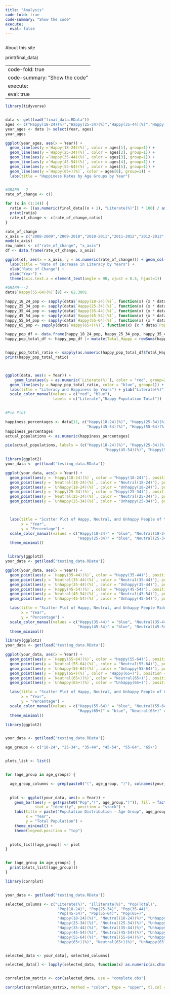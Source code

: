 ```yaml
---
title: "Analysis"
code-fold: true
code-summary: "Show the code"
execute:
  eval: false
---
```

```r







```
About this site

print(final_data)

---
code-fold: true
code-summary: "Show the code"
execute:
  eval: true
---

```r
library(tidyverse)


data <- get(load("final_data.RData"))
ages <- c("Happy(18-24)(%)","Happy(25-34)(%)","Happy(35-44)(%)","Happy(45-54)(%)","Happy(55-64)(%)","Happy(65+)(%)")
year_ages <- data |> select(Year, ages)
year_ages

ggplot(year_ages, aes(x = Year)) +
  geom_line(aes(y =`Happy(18-24)(%)`, color = ages[1], group=1)) +
  geom_line(aes(y =`Happy(25-34)(%)`, color = ages[2], group=1)) +
  geom_line(aes(y =`Happy(35-44)(%)`, color = ages[3], group=1)) +
  geom_line(aes(y =`Happy(45-54)(%)`, color = ages[4], group=1)) +
  geom_line(aes(y =`Happy(55-64)(%)`, color = ages[5], group=1)) +
  geom_line(aes(y =`Happy(65+)(%)`, color = ages[6], group=1)) +
  labs(title = "Happiness Rates by Age Groups by Year")


#GRAPH---2
rate_of_change <- c()

for (x in (1:14)) {
  ratio <- ((as.numeric(final_data[(x + 1), "Literate(%)"]) * 100) / as.numeric(final_data[x, "Literate(%)"])) - 100
  print(ratio)
  rate_of_change <- c(rate_of_change,ratio)
}

rate_of_change
x_axis = c("2008-2009","2009-2010","2010-2011","2011-2012","2012-2013","2013-2014","2014-2015","2015-2016","2016-2017","2017-2018","2018-2019","2019-2020","2020-2021","2021-2022")
mode(x_axis)
row_names <- c("rate_of_change", "x_axis")
df <- data.frame(rate_of_change, x_axis)

ggplot(df, aes(x = x_axis, y = as.numeric(rate_of_change))) + geom_col() +
  labs(title = "Rate of Increase in Literacy by Years") + 
  xlab("Rate of Change") + 
  ylab("Year") +
  theme(axis.text.x = element_text(angle = 90, vjust = 0.5, hjust=1))

#GRAPH---3
data$`Happy(55-64)(%)`[9] <- 62.3001

happy_18_24_pop <- sapply(data$`Happy(18-24)(%)`, function(x) {x * data$`Pop(18-24)`[which(data$`Happy(18-24)(%)` == x)]})
happy_25_34_pop <- sapply(data$`Happy(25-34)(%)`, function(x) {x * data$`Pop(25-34)`[which(data$`Happy(25-34)(%)` == x)]})
happy_35_44_pop <- sapply(data$`Happy(35-44)(%)`, function(x) {x * data$`Pop(35-44)`[which(data$`Happy(35-44)(%)` == x)]})
happy_45_54_pop <- sapply(data$`Happy(45-54)(%)`, function(x) {x * data$`Pop(45-54)`[which(data$`Happy(45-54)(%)` == x)]})
happy_55_64_pop <- sapply(data$`Happy(55-64)(%)`, function(x) {x * data$`Pop(55-64)`[which(data$`Happy(55-64)(%)` == x)]})
happy_65_pop <- sapply(data$`Happy(65+)(%)`, function(x) {x * data$`Pop(65+)`[which(data$`Happy(65+)(%)` == x)]})

happy_pop_df <- data.frame(happy_18_24_pop, happy_25_34_pop, happy_35_44_pop, happy_45_54_pop, happy_55_64_pop, happy_65_pop)
happy_pop_total_df <- happy_pop_df |> mutate(Total_Happy = rowSums(happy_pop_df))


happy_pop_total_ratio <- sapply(as.numeric(happy_pop_total_df$Total_Happy), function(x) {x / as.numeric(data$`Pop(Total)`[which(happy_pop_total_df$Total_Happy == x)])})
print(happy_pop_total_ratio)



ggplot(data, aes(x = Year)) +
    geom_line(aes(y = as.numeric(`Literate(%)`), color = "red", group=2)) +
  geom_line(aes(y = happy_pop_total_ratio, color = "blue", group=1)) + 
  labs(title = "Literacy and Happiness by Years") + ylab("Literate(%)") +
  scale_color_manual(values = c("red", "blue"),
                     labels = c("Literate","Happy Population Total"))
  

#Pie Plot

happiness_percentages <- data[11, c("Happy(18-24)(%)", "Happy(25-34)(%)", "Happy(35-44)(%)", 
                                    "Happy(45-54)(%)", "Happy(55-64)(%)", "Happy(65+)(%)")]
happiness_percentages
actual_populations <- as.numeric(happiness_percentages)

pie(actual_populations, labels = (c("Happy(18-24)(%)", "Happy(25-34)(%)", "Happy(35-44)(%)", 
                                            "Happy(45-54)(%)", "Happy(55-64)(%)", "Happy(65+)(%)")), main = "Population Distribution by Age Group (2018)")
```

```r

library(ggplot2)
your_data <- get(load('testing_data.RData'))

ggplot(your_data, aes(x = Year)) +
  geom_point(aes(y = `Happy(18-24)(%)`, color = "Happy(18-24)"), position = position_jitter(width = 0.2)) +
  geom_point(aes(y = `Neutral(18-24)(%)`, color = "Neutral(18-24)"), position = position_jitter(width = 0.2)) +
  geom_point(aes(y = `Unhappy(18-24)(%)`, color = "Unhappy(18-24)"), position = position_jitter(width = 0.2)) +
  geom_point(aes(y = `Happy(25-34)(%)`, color = "Happy(25-34)"), position = position_jitter(width = 0.2)) +
  geom_point(aes(y = `Neutral(25-34)(%)`, color = "Neutral(25-34)"), position = position_jitter(width = 0.2)) +
  geom_point(aes(y = `Unhappy(25-34)(%)`, color = "Unhappy(25-34)"), position = position_jitter(width = 0.2)) +



  labs(title = "Scatter Plot of Happy, Neutral, and Unhappy People of Younger Age Group",
       x = "Year",
       y = "Percentage") +
  scale_color_manual(values = c("Happy(18-24)" = "blue", "Neutral(18-24)" = "green", "Unhappy(18-24)" = "red",
                                "Happy(25-34)" = "blue", "Neutral(25-34)" = "green", "Unhappy(25-34)" = "red")) +
  theme_minimal()



```
```r
 library(ggplot2)
your_data <- get(load('testing_data.RData'))

ggplot(your_data, aes(x = Year)) +
  geom_point(aes(y = `Happy(35-44)(%)`, color = "Happy(35-44)"), position = position_jitter(width = 0.2)) +
  geom_point(aes(y = `Neutral(35-44)(%)`, color = "Neutral(35-44)"), position = position_jitter(width = 0.2)) +
  geom_point(aes(y = `Unhappy(35-44)(%)`, color = "Unhappy(35-44)"), position = position_jitter(width = 0.2)) +
  geom_point(aes(y = `Happy(45-54)(%)`, color = "Happy(45-54)"), position = position_jitter(width = 0.2)) +
  geom_point(aes(y = `Neutral(45-54)(%)`, color = "Neutral(45-54)"), position = position_jitter(width = 0.2)) +
  geom_point(aes(y = `Unhappy(45-54)(%)`, color = "Unhappy(45-54)"), position = position_jitter(width = 0.2)) +

  labs(title = "Scatter Plot of Happy, Neutral, and Unhappy People Middle Aged Group",
       x = "Year",
       y = "Percentage") +
  scale_color_manual(values = c("Happy(35-44)" = "blue", "Neutral(35-44)" = "green", "Unhappy(35-44)" = "red",
                                "Happy(45-54)" = "blue", "Neutral(45-54)" = "green", "Unhappy(45-54)" = "red")) +
  theme_minimal()


```

```r
library(ggplot2)
your_data <- get(load('testing_data.RData'))

ggplot(your_data, aes(x = Year)) +
  geom_point(aes(y = `Happy(55-64)(%)`, color = "Happy(55-64)"), position = position_jitter(width = 0.2)) +
  geom_point(aes(y = `Neutral(55-64)(%)`, color = "Neutral(55-64)"), position = position_jitter(width = 0.2)) +
  geom_point(aes(y = `Unhappy(55-64)(%)`, color = "Unhappy(55-64)"), position = position_jitter(width = 0.2)) +
  geom_point(aes(y = `Happy(65+)(%)`, color = "Happy(65+)"), position = position_jitter(width = 0.2)) +
  geom_point(aes(y = `Neutral(65+)(%)`, color = "Neutral(65+)"), position = position_jitter(width = 0.2)) +
  geom_point(aes(y = `Unhappy(65+)(%)`, color = "Unhappy(65+)"), position = position_jitter(width = 0.2)) +

  labs(title = "Scatter Plot of Happy, Neutral, and Unhappy People of Older Age Group",
       x = "Year",
       y = "Percentage") +
  scale_color_manual(values = c("Happy(55-64)" = "blue", "Neutral(55-64)" = "green", "Unhappy(55-64)" = "red",
                                "Happy(65+)" = "blue", "Neutral(65+)" = "green", "Unhappy(65+)" = "red")) +
  theme_minimal()


```

```r
library(ggplot2)


your_data <- get(load('testing_data.RData'))

age_groups <- c("18-24", "25-34", "35-44", "45-54", "55-64", "65+")


plots_list <- list()


for (age_group in age_groups) {

  age_group_columns <- grep(paste0("(", age_group, ")"), colnames(your_data), value = TRUE)
  

  plot <- ggplot(your_data, aes(x = Year)) +
    geom_bar(aes(y = get(paste0("Pop","(", age_group,")")), fill = factor(age_group)),
             stat = "identity", position = "stack") +
    labs(title = paste("Population Distribution - Age Group", age_group),
         x = "Year",
         y = "Total Population") +
    theme_minimal() +
    theme(legend.position = "top")
  

  plots_list[[age_group]] <- plot
}


for (age_group in age_groups) {
  print(plots_list[[age_group]])
}


```

```r


library(corrplot)


your_data <- get(load('testing_data.RData'))

selected_columns <- c("Literate(%)", "Illiterate(%)", "Pop(Total)",
                       "Pop(18-24)", "Pop(25-34)", "Pop(35-44)",
                       "Pop(45-54)", "Pop(55-64)", "Pop(65+)",
                       "Happy(18-24)(%)", "Neutral(18-24)(%)", "Unhappy(18-24)(%)",
                       "Happy(25-34)(%)", "Neutral(25-34)(%)", "Unhappy(25-34)(%)",
                       "Happy(35-44)(%)", "Neutral(35-44)(%)", "Unhappy(35-44)(%)",
                       "Happy(45-54)(%)", "Neutral(45-54)(%)", "Unhappy(45-54)(%)",
                       "Happy(55-64)(%)", "Neutral(55-64)(%)", "Unhappy(55-64)(%)",
                       "Happy(65+)(%)", "Neutral(65+)(%)", "Unhappy(65+)(%)")


selected_data <- your_data[, selected_columns]

selected_data[] <- lapply(selected_data, function(x) as.numeric(as.character(x)))


correlation_matrix <- cor(selected_data, use = "complete.obs")

corrplot(correlation_matrix, method = "color", type = "upper", tl.col = "black", tl.srt = 45)




```